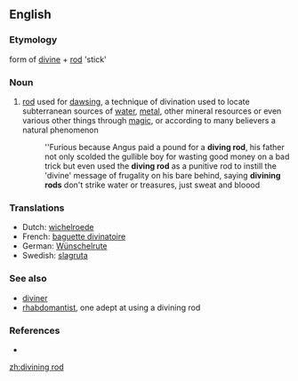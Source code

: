 {{Wikipedia}}
==English==

===Etymology===
form of [[divine]] + [[rod]] 'stick'

===Noun===
{{en-noun}}

# [[rod]] used for [[dawsing]], a technique of divination used to locate subterranean sources of [[water]], [[metal]], other mineral resources or even various other things through [[magic]], or according to many believers a natural phenomenon
#:''Furious because Angus paid a pound for a '''diving rod''', his father not only scolded the gullible boy for wasting good money on a bad trick but even used the '''diving rod''' as a punitive rod to instill the 'divine' message of frugality on his bare behind, saying '''divining rods''' don't strike water or treasures, just sweat and bloood

===Translations===
* Dutch: [[wichelroede]]
* French: [[baguette divinatoire]] {{f}}
* German: [[Wünschelrute]]
* Swedish: [[slagruta]]

===See also===
* [[diviner]]
* [[rhabdomantist]], one adept at using a divining rod

===References===
* {{R:Websters}}

[[zh:divining rod]]
